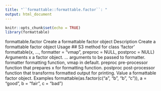 ```yaml
---
title: "``formattable::formattable.factor``: "
output: html_document
---
```


```r
knitr::opts_chunk$set(echo = TRUE)
library(formattable)
```

formattable.factor Create a formattable factor object
Description
Create a formattable factor object
Usage
## S3 method for class 'factor'
formattable(x, ..., formatter = "vmap", preproc = NULL,
postproc = NULL)
Arguments
x a factor object.
... arguments to be passed to formatter.
formatter formatting function, vmap in default.
preproc pre-processor function that prepares x for formatting function.
postproc post-processor function that transforms formatted output for printing.
Value
a formattable factor object.
Examples
formattable(as.factor(c("a", "b", "b", "c")),
a = "good", b = "fair", c = "bad")